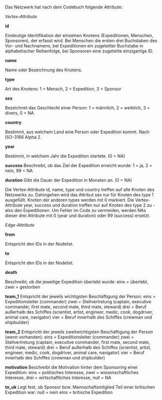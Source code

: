 Das Netzwerk hat nach dem Codebuch folgende Attribute:

*Vertex-Attribute* 

**id**

Eindeutige Identifikation der einzelnen Knotens (Expeditionen, Menschen, Sponsoren), der erfasst wird. Bei Menschen die ersten drei Buchstaben des Vor- und Nachnamens, bei Expeditionen ein zugeteilter Buchstabe in alphabetischer Reihenfolge, bei Sponsoren eine zugeteilte einzigartige ID.

**name**

Name oder Bezeichnung des Knotens.

**type**

Art des Knotens:
1 = Mensch, 2 = Expedition, 3 = Sponsor

**sex**

Bezeichnet das Geschlecht einer Person:
1 = männlich, 2 = weiblich, 3 = divers, 0 = NA

**country**

Bestimmt, aus welchem Land eine Person oder Expedition kommt. Nach ISO-3166 Alpha 2.

**year**

Bestimmt, in welchem Jahr die Expedition startete.
(0 = NA)

**success**
Beschreibt, ob das Ziel der Expedition erreicht wurde:
1 = ja, 2 = nein, 99 = NA

**duration**
Gibt die Dauer der Expedition in Monaten an.
(0 = NA)

Die Vertex-Attribute id, name, type und country treffen auf alle Knoten des Netzwerks zu. Dahingehen wird das Attribut sex nur für Knoten des type 1 ausgefüllt. Knoten der anderen types werden mit 0 markiert. Die Vertex-Attribute year, success und duration treffen nur auf Knoten des type 2 zu - also den Expeditionen. Um Fehler im Code zu vermeiden, werden NAs dieser drei Attribute mit 0 (year und duration) oder 99 (success) ersetzt.

*Edge-Attribute* 

**from**

Entspricht den IDs in der Nodelist.

**to**

Entspricht den IDs in der Nodelist.

**death**

Beschreibt, ob die jeweilige Expedition überlebt wurde: eins = überlebt, zwei = gestorben

**team_1**
Entspricht der jeweils wichtigsten Beschäftigung der Person:
eins = Expeditionsleiter (commander)
zwei = Stellvertretung (captain, executive commander, first mate, second mate, third mate, steward)
drei = Beruf außerhalb des Schiffes (scientist, artist, engineer, medic, cook, dogdriver, animal care, navigator)
vier = Beruf innerhalb des Schiffes (crewman und shipbuilder)

**team_2**
Entspricht der jeweils zweitwichtigsten Beschäftigung der Person (wenn vorhanden):
eins = Expeditionsleiter (commander)
zwei = Stellvertretung (captain, executive commander, first mate, second mate, third mate, steward)
drei = Beruf außerhalb des Schiffes (scientist, artist, engineer, medic, cook, dogdriver, animal care, navigator)
vier = Beruf innerhalb des Schiffes (crewman und shipbuilder)

**motivation**
Beschreibt die Motivation hinter dem Sponsoring einer Expedition:
eins = politisches Interesse,
zwei = wissenschaftliches Interesse,
drei = wirtschaftliches Interesse,
null = NA

**tn_uk**
Legt fest, ob Sponsor bzw. Mannschaftsmitglied Teil einer britischen Expedition war:
null = nein
eins = britische Expedition
